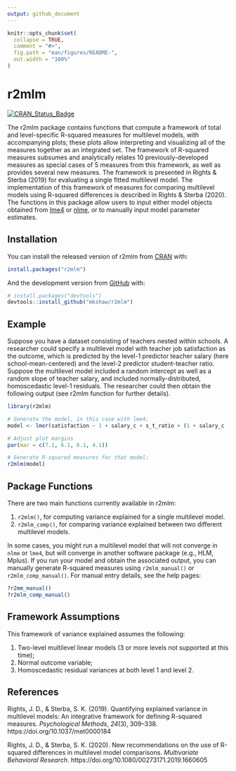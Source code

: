 ```yaml
---
output: github_document
---
```


<!-- README.md is generated from README.Rmd. Please edit that file -->

```r
knitr::opts_chunk$set(
  collapse = TRUE,
  comment = "#>",
  fig.path = "man/figures/README-",
  out.width = "100%"
)
```

# r2mlm

<!-- badges: start -->
[![CRAN_Status_Badge](https://img.shields.io/cran/v/r2mlm)](https://cran.r-project.org/package=r2mlm)
<!-- badges: end -->

The r2mlm package contains functions that compute a framework of total and level-specific R-squared measures for multilevel models, with accompanying plots; these plots allow interpreting and visualizing all of the measures together as an integrated set. The framework of R-squared measures subsumes and analytically relates 10 previously-developed measures as special cases of 5 measures from this framework, as well as provides several new measures. The framework is presented in Rights & Sterba (2019) for evaluating a single fitted multilevel model. The implementation of this framework of measures for comparing multilevel models using R-squared differences is described in Rights & Sterba (2020). The functions in this package allow users to input either model objects obtained from [lme4](https://cran.r-project.org/web/packages/lme4/index.html) or [nlme](https://cran.r-project.org/web/packages/nlme/index.html), or to manually input model parameter estimates.

## Installation

You can install the released version of r2mlm from [CRAN](https://CRAN.R-project.org) with:

``` r
install.packages("r2mlm")
```

And the development version from [GitHub](https://github.com/) with:

``` r
# install.packages("devtools")
devtools::install_github("mkshaw/r2mlm")
```
## Example

Suppose you have a dataset consisting of teachers nested within schools. A researcher could specify a multilevel model with teacher job satisfaction as the outcome, which is predicted by the level-1 predictor teacher salary (here school-mean-centered) and the level-2 predictor student-teacher ratio. Suppose the multilevel model included a random intercept as well as a random slope of teacher salary, and included normally-distributed, homoscedastic level-1 residuals. The researcher could then obtain the following output (see r2mlm function for further details). 

```r
library(r2mlm)

# Generate the model, in this case with lme4:
model <- lmer(satisfaction ~ 1 + salary_c + s_t_ratio + (1 + salary_c | schoolID), data = teachsat, REML = TRUE)

# Adjust plot margins
par(mar = c(7.1, 6.1, 6.1, 4.1))

# Generate R-squared measures for that model:
r2mlm(model)
```

## Package Functions

There are two main functions currently available in r2mlm:

1. `r2mlm()`, for computing variance explained for a single multilevel model.
2. `r2mlm_comp()`, for comparing variance explained between two different multilevel models.

In some cases, you might run a multilevel model that will not converge in `nlme` or `lme4`, but will converge in another software package (e.g., HLM, Mplus). If you run your model and obtain the associated output, you can manually generate R-squared measures using `r2mlm_manual()` or `r2mlm_comp_manual()`. For manual entry details, see the help pages:

``` r
?r2mm_manual()
?r2mlm_comp_manual()
```

## Framework Assumptions

This framework of variance explained assumes the following:

1. Two-level multilevel linear models (3 or more levels not supported at this time);
2. Normal outcome variable;
3. Homoscedastic residual variances at both level 1 and level 2.

## References

Rights, J. D., & Sterba, S. K. (2019). Quantifying explained variance in multilevel models: An integrative framework for defining R-squared measures. *Psychological Methods*, *24*(3), 309–338. https://doi.org/10.1037/met0000184 

Rights, J. D., & Sterba, S. K. (2020). New recommendations on the use of R-squared differences in multilevel model comparisons. *Multivariate Behavioral Research*. https://doi.org/10.1080/00273171.2019.1660605


